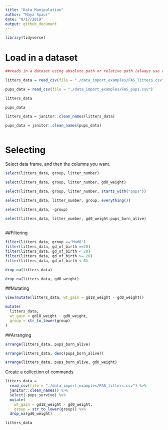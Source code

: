 ```yaml
---
title: "Data Manipulation"
author: "Maya Spaur"
date: "9/17/2019"
output: github_document
---
```


```r
library(tidyverse)

```

# Load in a dataset
```r
##reads in a dataset using absolute path or relative path (always use a relative path!)

litters_data = read_csv(file = "./data_import_examples/FAS_litters.csv")

pups_data = read_csv(file = "./data_import_examples/FAS_pups.csv")

litters_data

pups_data

litters_data = janitor::clean_names(litters_data)

pups_data = janitor::clean_names(pups_data)



```

# Selecting

Select data frame, and then the columns you want.
```r
select(litters_data, group, litter_number)

select(litters_data, group, litter_number, gd0_weight)

select(litters_data, group, litter_number, starts_with("pups"))

select(litters_data, litter_number, group, everything())

select(litters_data, -group)

select(litters_data, litter_number, gd0_weight:pups_born_alive)
   

```

##Filtering
```r
filter(litters_data, group =='Mod8')
filter(litters_data, gd_of_birth ==20)
filter(litters_data, gd_of_birth < 20)
filter(litters_data, gd_of_birth >= 20)
filter(litters_data, gd_of_birth < 6)

drop_na(litters_data)

drop_na(litters_data, gd0_weight)

```

##Mutating
```r
view(mutate(litters_data, wt_gain = gd18_weight - gd0_weight))

mutate(
  litters_data,
  wt_gain = gd18_weight - gd0_weight, 
  group = str_to_lower(group)
)
```

##Arranging
```r
arrange(litters_data, pups_born_alive)

arrange(litters_data, desc(pups_born_alive))

arrange(litters_data, pups_born_alive, gd0_weight)

```

Create a collection of commands
```r
litters_data = 
  read_csv(file = "./data_import_examples/FAS_litters.csv") %>%
  janitor::clean_names() %>%
  select(-pups_survive) %>%
  mutate(
    wt_gain = gd18_weight - gd0_weight,
    group = str_to_lower(group)) %>% 
  drop_na(gd0_weight)

litters_data
```
